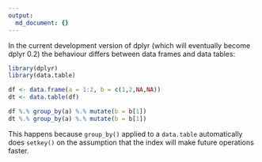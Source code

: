 ```yaml
---
output:
  md_document: {}
---
```


In the current development version of dplyr (which will eventually become dplyr 0.2) the behaviour differs between data frames and data tables:

```r
library(dplyr)
library(data.table)

df <- data.frame(a = 1:2, b = c(1,2,NA,NA))
dt <- data.table(df)

df %.% group_by(a) %.% mutate(b = b[1])
dt %.% group_by(a) %.% mutate(b = b[1])
```

This happens because `group_by()` applied to a `data.table` automatically does `setkey()` on the assumption that the index will make future operations faster.
